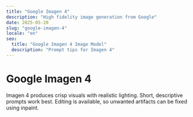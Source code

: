```yaml
---
title: "Google Imagen 4"
description: "High fidelity image generation from Google"
date: 2025-05-20
slug: "google-imagen-4"
locale: "en"
seo:
  title: "Google Imagen 4 Image Model"
  description: "Prompt tips for Imagen 4"
---
```


# Google Imagen 4

Imagen 4 produces crisp visuals with realistic lighting. Short, descriptive prompts work best.
Editing is available, so unwanted artifacts can be fixed using inpaint.
